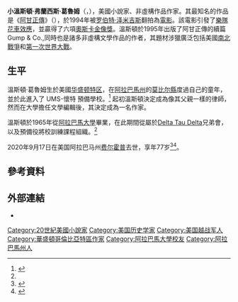 {{noteTA
|1=zh-hans:葛鲁姆; zh-hant:葛魯姆; zh-tw:葛魯姆; zh-hk:格魯姆; zh-cn:格鲁姆
}}
{{expand|time=2016-10-03T02:42:04+00:00}}
{{Infobox person 
| name = 温斯顿·葛鲁姆
| image = Winston Groom (cropped).jpg
| image_size = 
| alt =
| caption = 2014年9月
| birth_name = Winston Francis Groom Jr.
| birth_date = {{birth date|1943|03|23}}
| birth_place = {{USA}}[[华盛顿特区|华盛顿特区]]
| death_date = {{death date and age|2020|09|17|1943|03|23}}
| death_place = {{USA}}[[阿拉巴马州|阿拉巴马州]][[费尔霍普_(阿拉巴马州)|费尔霍普]]
| resting_place = 
| occupation = 
| language = 
| ethnicity = 
| citizenship = 
| education = 
| alma_mater = [[阿拉巴马大学|阿拉巴马大学]]
| period = 
| spouse = {{marriage|Ruth Noble|1969|1974|end = divorced}}<br/>{{marriage|Anne Clinton Bridges|1987}}
| children = 1
}}
'''小溫斯頓·弗蘭西斯·葛魯姆'''（{{lang-en|'''Winston Francis Groom, Jr.'''}}，{{bd|1943年|3月23日|2020年|9月17日|catIdx=Groom}}），美國小說家、非虛構作品作家。其最知名的作品是《[[阿甘正傳_(小說)|阿甘正傳]]》（{{lang|en|''Forrest Gump''}}），於1994年被[[罗伯特·泽米吉斯|罗伯特·泽米吉斯]]翻拍為[[阿甘正傳|電影]]。該電影引發了[[從眾效應|樂隊花車效應]]，並贏得了六項[[奧斯卡金像獎|奧斯卡金像獎]]。溫斯頓於1995年出版了阿甘正傳的續篇Gump & Co.,同時也是諸多非虛構文學作品的作者，其題材涉獵廣泛包括美國[[南北戰爭|南北戰爭]]和[[第一次世界大戰|第一次世界大戰]]。

== 生平 ==
溫斯頓·葛魯姆生於美國[[华盛顿特区|华盛顿特区]]，在[[阿拉巴馬州|阿拉巴馬州]]的[[莫比尔縣|莫比尔縣]]度過自己的童年，並於此進入了 UMS-懷特 預備學校。<ref name="encyclopediaofalabama.org">{{cite web|url=http://www.encyclopediaofalabama.org/article/h-2527|title=Winston Groom - Encyclopedia of Alabama|publisher=|accessdate=2016-10-03|archive-date=2019-08-13|archive-url=https://web.archive.org/web/20190813143851/http://www.encyclopediaofalabama.org/article/h-2527|dead-url=no}}</ref> 起初溫斯頓決定成為像其父親一樣的律師，然而在大學擔任文學編輯後，其決定成為一名作家。

溫斯頓於1965年從[[阿拉巴馬大學|阿拉巴馬大學]]畢業，在此期間從屬於[[Delta_Tau_Delta|Delta Tau Delta]]兄弟會，以及預備役將校訓練課程組織。<ref name="encyclopediaofalabama.org"/>

2020年9月17日在美国阿拉巴马州[[费尔霍普_(阿拉巴马州)|费尔霍普]]去世，享年77岁<ref>{{cite web |title=Winston Groom, 'Forrest Gump' Author, Dies at 77 |url=https://www.hollywoodreporter.com/news/winston-groom-forrest-gump-author-dies-at-77 |website=The Hollywood Repoter |accessdate=2020-09-18 |date=2020-09-17 |archive-date=2020-09-18 |archive-url=https://web.archive.org/web/20200918120516/https://www.hollywoodreporter.com/news/winston-groom-forrest-gump-author-dies-at-77 |dead-url=no }}</ref><ref>{{Cite web|last=Thornton|first=William|date=2020-09-17|title=‘Forrest Gump’ author Winston Groom dead at 77|url=https://www.al.com/life/2020/09/forrest-gump-author-winston-groom-dead-at-77.html|access-date=2020-09-20|website=AL.com|publisher=Alabama Media Group|language=en|archive-date=2020-09-18|archive-url=https://web.archive.org/web/20200918140037/https://www.al.com/life/2020/09/forrest-gump-author-winston-groom-dead-at-77.html|dead-url=no}}</ref>。

== 參考資料 ==
{{reflist}}

== 外部連結 ==
*{{webarchive |url=https://web.archive.org/web/20120415073213/http://southernlitreview.com/authors/winston_groom.htm |date=2012-04-15 |title=生平资料}}

{{阿甘正傳}}
{{Authority control}}
{{DEFAULTSORT:Groom, Winston}}
[[Category:20世紀美國小說家|Category:20世紀美國小說家]]
[[Category:美国历史学家|Category:美国历史学家]]
[[Category:美国越战军人|Category:美国越战军人]]
[[Category:華盛頓哥倫比亞特區作家|Category:華盛頓哥倫比亞特區作家]]
[[Category:阿拉巴馬大學校友|Category:阿拉巴馬大學校友]]
[[Category:阿拉巴馬州人|Category:阿拉巴馬州人]]